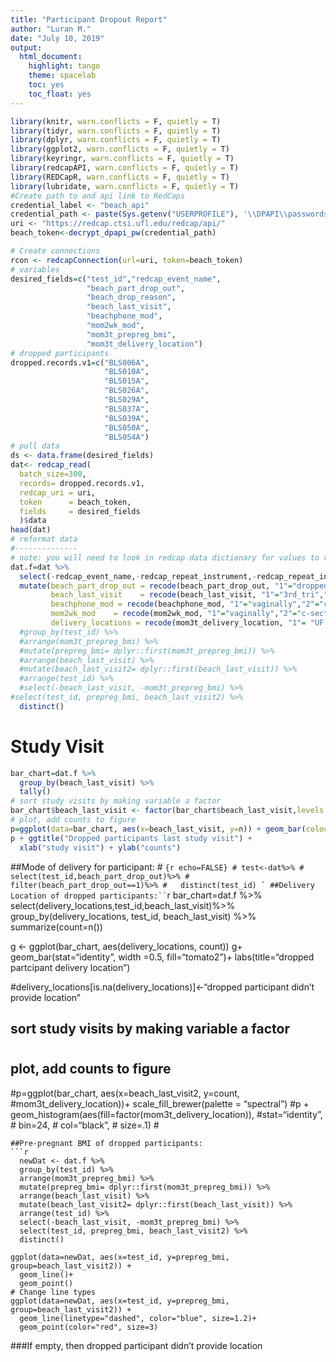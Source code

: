 ```yaml
---
title: "Participant Dropout Report"
author: "Luran M."
date: "July 10, 2019"
output:
  html_document:
    highlight: tango
    theme: spacelab
    toc: yes
    toc_float: yes
---
```

  
```r
library(knitr, warn.conflicts = F, quietly = T)
library(tidyr, warn.conflicts = F, quietly = T)
library(dplyr, warn.conflicts = F, quietly = T)
library(ggplot2, warn.conflicts = F, quietly = T)
library(keyringr, warn.conflicts = F, quietly = T)
library(redcapAPI, warn.conflicts = F, quietly = T)
library(REDCapR, warn.conflicts = F, quietly = T)
library(lubridate, warn.conflicts = F, quietly = T)
#Create path to and api link to RedCaps
credential_label <- "beach_api"
credential_path <- paste(Sys.getenv("USERPROFILE"), '\\DPAPI\\passwords\\', Sys.info()["nodename"], '\\', credential_label, '.txt', sep="")
uri <- "https://redcap.ctsi.ufl.edu/redcap/api/"
beach_token<-decrypt_dpapi_pw(credential_path)
```

```r
# Create connections
rcon <- redcapConnection(url=uri, token=beach_token)
# variables
desired_fields=c("test_id","redcap_event_name",
                 "beach_part_drop_out",
                 "beach_drop_reason",
                 "beach_last_visit",
                 "beachphone_mod",
                 "mom2wk_mod",
                 "mom3t_prepreg_bmi",
                 "mom3t_delivery_location")
# dropped participants
dropped.records.v1=c("BLS006A",
                     "BLS010A",
                     "BLS015A",
                     "BLS026A",
                     "BLS029A",
                     "BLS037A",
                     "BLS039A",
                     "BLS050A",
                     "BLS054A")
# pull data
ds <- data.frame(desired_fields)
dat<- redcap_read(
  batch_size=300,
  records= dropped.records.v1,
  redcap_uri = uri, 
  token      = beach_token, 
  fields     = desired_fields
  )$data
head(dat)
# reformat data
#--------------
# note: you will need to look in redcap data dictionary for values to recode
dat.f=dat %>%
  select(-redcap_event_name,-redcap_repeat_instrument,-redcap_repeat_instance) %>%
  mutate(beach_part_drop_out = recode(beach_part_drop_out, "1"="dropped","2"="not-dropped"),
         beach_last_visit    = recode(beach_last_visit, "1"="3rd_tri","2"="2wks","3"="2mon","4"="6mon","5"="12mon"),
         beachphone_mod = recode(beachphone_mod, "1"="vaginally","2"="c-section"),
         mom2wk_mod    = recode(mom2wk_mod, "1"="vaginally","2"="c-section"),
         delivery_locations = recode(mom3t_delivery_location, "1"= "UF Shands","2"="North Florida Regional","3"="other", "4"="I don't know","NA"="dropped participant didn't provide location"))%>%
  #group_by(test_id) %>%
  #arrange(mom3t_prepreg_bmi) %>%
  #mutate(prepreg_bmi= dplyr::first(mom3t_prepreg_bmi)) %>%
  #arrange(beach_last_visit) %>%
  #mutate(beach_last_visit2= dplyr::first(beach_last_visit)) %>%
  #arrange(test_id) %>%
  #select(-beach_last_visit, -mom3t_prepreg_bmi) %>%
#select(test_id, prepreg_bmi, beach_last_visit2) %>%
  distinct()
```

# Study Visit
```r
bar_chart=dat.f %>% 
  group_by(beach_last_visit) %>% 
  tally()
# sort study visits by making variable a factor
bar_chart$beach_last_visit <- factor(bar_chart$beach_last_visit,levels = c("3rd_tri", "2wks", "2mon"))
# plot, add counts to figure
p=ggplot(data=bar_chart, aes(x=beach_last_visit, y=n)) + geom_bar(colour="black", stat="identity") + geom_text(aes(label=n), vjust=-0.4) 
p + ggtitle("Dropped participants last study visit") +
  xlab("study visit") + ylab("counts")
```

##Mode of delivery for participant:
# ```{r echo=FALSE}
# test<-dat%>%
#   select(test_id,beach_part_drop_out)%>%
#   filter(beach_part_drop_out==1)%>%
#   distinct(test_id)
`
##Delivery Location of dropped participants:``
```r
bar_chart=dat.f %>% 
  select(delivery_locations,test_id,beach_last_visit)%>%
  group_by(delivery_locations, test_id, beach_last_visit) %>% 
  summarize(count=n())

g <- ggplot(bar_chart, aes(delivery_locations, count))
g+ geom_bar(stat="identity", width =0.5, fill="tomato2")+
  labs(title="dropped partcipant delivery location")

#delivery_locations[is.na(delivery_locations)]<-"dropped participant didn't provide location"

## sort study visits by making variable a factor
#
#
#
## plot, add counts to figure
#p=ggplot(bar_chart, aes(x=beach_last_visit2, y=count, #mom3t_delivery_location))+ scale_fill_brewer(palette = "spectral")
#p + geom_histogram(aes(fill=factor(mom3t_delivery_location)), #stat="identity",
#                 bin=24,
#                 col="black",
#                 size=.1)
#                






```
##Pre-pregnant BMI of dropped participants:
```r
  newDat <- dat.f %>%
  group_by(test_id) %>%
  arrange(mom3t_prepreg_bmi) %>%
  mutate(prepreg_bmi= dplyr::first(mom3t_prepreg_bmi)) %>%
  arrange(beach_last_visit) %>%
  mutate(beach_last_visit2= dplyr::first(beach_last_visit)) %>%
  arrange(test_id) %>%
  select(-beach_last_visit, -mom3t_prepreg_bmi) %>%
  select(test_id, prepreg_bmi, beach_last_visit2) %>%
  distinct()

ggplot(data=newDat, aes(x=test_id, y=prepreg_bmi, group=beach_last_visit2)) +
  geom_line()+
  geom_point()
# Change line types
ggplot(data=newDat, aes(x=test_id, y=prepreg_bmi, group=beach_last_visit2)) +
  geom_line(linetype="dashed", color="blue", size=1.2)+
  geom_point(color="red", size=3)
```




###If empty, then dropped participant didn't provide location
